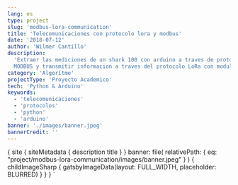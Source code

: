 ```yaml
---
lang: es
type: project
slug: 'modbus-lora-communication'
title: 'Telecomunicaciones con protocolo lora y modbus'
date: '2018-07-12'
author: 'Wilmer Cantillo'
description:
  'Extraer las mediciones de un shark 100 con arduino a traves de protocolo
  MODBUS y transmitir informacion a traves del protocolo LoRa con modules de Rf.'
category: 'Algoritmo'
projectType: 'Proyecto Academico'
tech: 'Python & Arduino'
keywords:
  - 'telecomunicaciones'
  - 'protocolos'
  - 'python'
  - 'arduino'
banner: './images/banner.jpeg'
bannerCredit: ''
---
```


  {
    site {
      siteMetadata {
        description
        title
      }
    }
    banner: file(
      relativePath: {
        eq: "project/modbus-lora-communication/images/banner.jpeg"
      }
    ) {
      childImageSharp {
        gatsbyImageData(layout: FULL_WIDTH, placeholder: BLURRED)
      }
    }
  }
`
